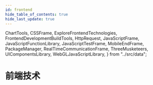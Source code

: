 ```yaml
---
id: frontend
hide_table_of_contents: true
hide_last_update: true
---
```

  ChartTools,
  CSSFrame, ExploreFrontendTechnologies, FrontendDevelopmentBuildTools,
  HttpRequest,
  JavaScriptFrame, JavaScriptFunctionLibrary,
  JavaScriptTestFrame, MobileEndFrame, PackageManager, RealTimeCommunicationFrame,
  ThreeMusketeers, UIComponentsLibrary, WebGLJavaScriptLibrary,
} from "../src/data";

# 前端技术

<NavigationList title="前端三剑客" dataSource={ThreeMusketeers}/>

<NavigationList title="JavaScript框架" dataSource={JavaScriptFrame}/>

<NavigationList title="JavaScript函数库" dataSource={JavaScriptFunctionLibrary}/>

<NavigationList title="WebSocket实时通讯框架" dataSource={RealTimeCommunicationFrame}/>

<NavigationList title="网络请求技术" dataSource={HttpRequest}/>

<NavigationList title="JavaScript测试框架" dataSource={JavaScriptTestFrame}/>

<NavigationList title="CSS 框架及相关 JavaScript库" dataSource={CSSFrame}/>

<NavigationList title="前端开发构建工具" dataSource={FrontendDevelopmentBuildTools}/>

<NavigationList title="可视化图标工具" dataSource={ChartTools}/>

<NavigationList title="渲染 3D 图形的技术" dataSource={WebGLJavaScriptLibrary}/>

<NavigationList title="移动端框架" dataSource={MobileEndFrame}/>

<NavigationList title="UI组件库" dataSource={UIComponentsLibrary}/>

<NavigationList title="包管理器" dataSource={PackageManager}/>

<NavigationList title="探索前端技术" dataSource={ExploreFrontendTechnologies}/>